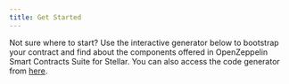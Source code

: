 ```yaml
---
title: Get Started
---
```


Not sure where to start? Use the interactive generator below to bootstrap your contract and find about the components offered in OpenZeppelin Smart Contracts Suite for Stellar. You can also access the code generator from [here](https://wizard.openzeppelin.com/stellar).

<script async src="https://wizard.openzeppelin.com/build/embed.js"></script>

<oz-wizard data-lang="stellar" style="display: block; min-height: 40rem;"></oz-wizard>

